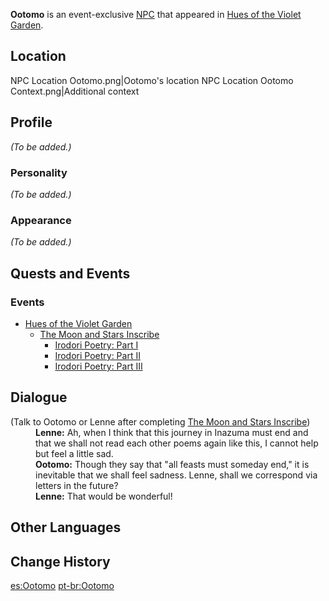 {{Meta
<!-- Remove this template after adding the missing info -->
|missing_NPC_profile  = yes
}}
{{Character Infobox
|type             = Event NPC
|image            = NPC Ootomo.png
|region           = Inazuma
|affiliation      = 
|title            = 
}}
'''Ootomo''' is an event-exclusive [[NPC]] that appeared in [[Hues of the Violet Garden]].

==Location==
<gallery hideaddbutton="true" captionalign="center">
NPC Location Ootomo.png|Ootomo's location
NPC Location Ootomo Context.png|Additional context
</gallery>

==Profile==
<!-- detailed story/lore information goes here -->
''(To be added.)''

===Personality===
''(To be added.)''

===Appearance===
''(To be added.)''

==Quests and Events==
===Events===
* [[Hues of the Violet Garden]]
** [[The Moon and Stars Inscribe]]
*** [[Irodori Poetry: Part I]]
*** [[Irodori Poetry: Part II]]
*** [[Irodori Poetry: Part III]]

==Dialogue==
{{Dialogue start}}
;(Talk to Ootomo or Lenne after completing [[The Moon and Stars Inscribe]])
:'''Lenne:''' Ah, when I think that this journey in Inazuma must end and that we shall not read each other poems again like this, I cannot help but feel a little sad.
:'''Ootomo:''' Though they say that "all feasts must someday end," it is inevitable that we shall feel sadness. Lenne, shall we correspond via letters in the future?
:'''Lenne:''' That would be wonderful!
{{Dialogue end}}

==Other Languages==
{{Other Languages|default_hidden = 1
|en      = Ootomo
|zhs     = 大伴
|zhs_rm  = Dàbàn
|zht     = 大伴
|zht_rm  = Dàbàn
|ja      = 大伴
|ja_rm   = Ootomo
|ko      = 오오토모
|ko_rm   = Ootomo
|es      = Ootomo
|fr      = Ootomo
|ru      = Отомо
|th      = Ootomo
|vi      = Ootomo
|de      = Ootomo
|id      = Ootomo
|pt      = Ootomo
}}

==Change History==
{{Change History|2.6}}

[[es:Ootomo]]
[[pt-br:Ootomo]]